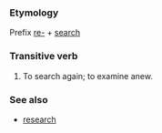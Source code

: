 {{rfd}}

===Etymology===
Prefix [[re-]] + [[search]]
===Transitive verb===
#To search again; to examine anew. 
===See also===
*[[research]]